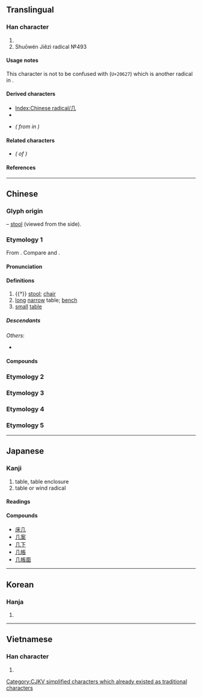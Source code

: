 {{also|凡|凢|儿|幾|Л}}
{{character info}}
{{character info|⼏}}
==Translingual==
{{stroke order|strokes=2}}
{{stroke order|type=animate}}

===Han character===
{{Han char|rn=16|rad=几|as=00|sn=2|four=77210|canj=HN|ids=⿰丿㇈}}

# {{mul-kangxi radical-def}}
# Shuōwén Jiězì radical №493

====Usage notes====
This character is not to be confused with {{l|mul|𠘧}} (<code>U+20627</code>) which is another radical in ''{{w|Shuowen Jiezi|Shuōwén}}''.

====Derived characters====
* [[Index:Chinese radical/几]]
* {{l|mul|[[仉]], [[叽]], [[㞦]], [[𢖯]], [[㲹]], [[机]], [[玑]], [[肌]], [[矶]], [[竌]], [[籶]], [[虮]], [[䘛]], [[𮗸]], [[釠]], [[飢]]([[饥]]), [[䡄]], [[𮬥]], [[䢳]], [[冗]], [[亢]], [[𭅠]], [[𭙍]], [[芁]], [[秃]],<!-- Note: 鳧/鳬(凫) is derived from 𠘧 not 几 (Refer Shuōwén) --> [[麂]], [[𭍚]]}} <!-- Note: Characters not found under radical index of 几 -->
* {{l|mul|[[讥]], [[机]]<!-- Note: 机 also exists as unsimplified character -->}} ''({{w|Simplified Chinese|Simplified}} from {{l|mul|[[譏]], [[機]]}} in {{w|traditional Chinese}})''

====Related characters====
* {{l|mul|[[幾]]}} ''({{w|Traditional Chinese|Traditional form}} of {{lang|mul|几}})''

====References====
{{Han ref|kx=0133.570|dkj=01737|dj=0299.080|hdz=10275.190|uh=51E0}}

----

==Chinese==

===Glyph origin===
{{Han etym}}
{{liushu|p}} – [[stool]] (viewed from the side).

===Etymology 1===
{{zh-forms|alt=𠀃,机}}

From {{inh|zh|sit-pro|*krəj||foot, leg; stool}}. Compare {{cog|bo|ཁྲི}} and {{cog|my|ခြေ}}.

====Pronunciation====
{{zh-pron
|m=jī,jǐ,2nb=literary variant in Taiwan
|ma=y
|c=gei1,gei2
|md=gī
|mn=kí
|w=2ji
|mc=y
|oc=y
|cat=n
}}

====Definitions====
{{zh-hanzi}}

# {{†}} [[stool]]; [[chair]]
# [[long]] [[narrow]] table; [[bench]]
# [[small]] [[table]]
#: {{zh-x|茶几|tea table}}

=====Descendants=====
{{CJKV||き|궤|kỉ}}
''Others'':
* {{desc|bor=1|vi|ghế||chair}}

====Compounds====
{{zh-der|伏几|几几|几席|几杖|几案|几筵|方几|明窗淨几|燕几|窗明几淨|茶几|隱几|雪窗螢几|高几}}

===Etymology 2===
{{zh-see|幾}}

===Etymology 3===
{{zh-see|人|v}}

===Etymology 4===
{{zh-see|明|a}}

===Etymology 5===
{{zh-see|𠘧|v}}

----

==Japanese==

===Kanji===
{{ja-kanji|grade=|rs=几00}}

# table, table enclosure
# table or wind radical

====Readings====
{{ja-readings
|goon=き
|kanon=き
|kun=つくえ-
|nanori=おしまずき
}}

====Compounds====
* [[床几]]
* [[几案]]
* [[几下]]
* [[几帳]]
* [[几帳面]]

----

==Korean==

===Hanja===
{{ko-hanja|궤}}

# {{rfdef|ko|sort=几00}}

----

==Vietnamese==

===Han character===
{{vi-readings|reading=[[kỉ]]|rs=几00}}

# {{rfdef|vi|sort=几00}}

[[Category:CJKV radicals| ]]
[[Category:CJKV simplified characters which already existed as traditional characters]]